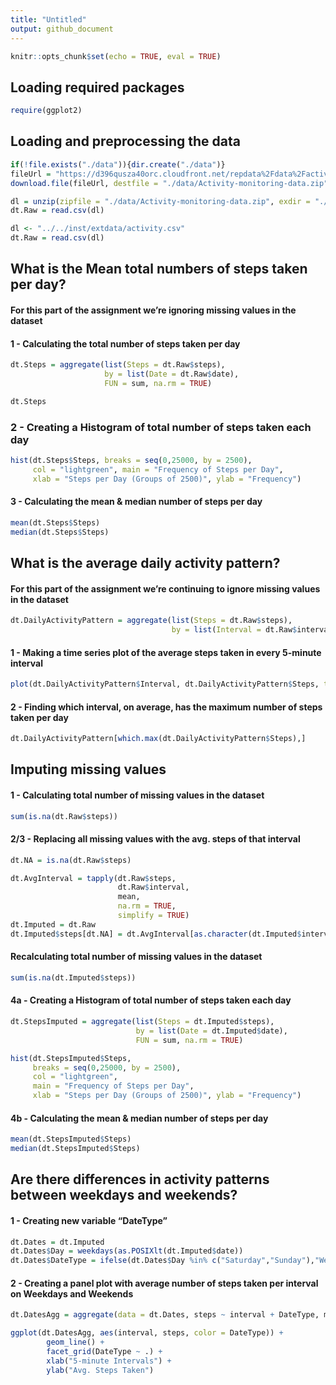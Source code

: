 ```yaml
---
title: "Untitled"
output: github_document
---
```


```r
knitr::opts_chunk$set(echo = TRUE, eval = TRUE)
```

## Loading required packages
```r
require(ggplot2)
```

## Loading and preprocessing the data

```r
if(!file.exists("./data")){dir.create("./data")}
fileUrl = "https://d396qusza40orc.cloudfront.net/repdata%2Fdata%2Factivity.zip"
download.file(fileUrl, destfile = "./data/Activity-monitoring-data.zip")

dl = unzip(zipfile = "./data/Activity-monitoring-data.zip", exdir = "./data")
dt.Raw = read.csv(dl)
```

```r
dl <- "../../inst/extdata/activity.csv"
dt.Raw = read.csv(dl)
```


## What is the Mean total numbers of steps taken per day?
#### For this part of the assignment we're ignoring missing values in the dataset

#### 1 - Calculating the total number of steps taken per day

```r
dt.Steps = aggregate(list(Steps = dt.Raw$steps), 
                     by = list(Date = dt.Raw$date), 
                     FUN = sum, na.rm = TRUE)

dt.Steps
```

### 2 - Creating a Histogram of total number of steps taken each day
```r
hist(dt.Steps$Steps, breaks = seq(0,25000, by = 2500), 
     col = "lightgreen", main = "Frequency of Steps per Day", 
     xlab = "Steps per Day (Groups of 2500)", ylab = "Frequency")
```

#### 3 - Calculating the mean & median number of steps per day

```r
mean(dt.Steps$Steps)
median(dt.Steps$Steps)
```

## What is the average daily activity pattern?
#### For this part of the assignment we're continuing to ignore missing values in the dataset

```r
dt.DailyActivityPattern = aggregate(list(Steps = dt.Raw$steps), 
                                    by = list(Interval = dt.Raw$interval), FUN = mean, na.rm = TRUE)
```

#### 1 - Making a time series plot of the average steps taken in every 5-minute interval

```r
plot(dt.DailyActivityPattern$Interval, dt.DailyActivityPattern$Steps, type = "l", col = "lightgreen", main = "Avg. Steps per 5-minute Interval", xlab = "5-minute Intervals", ylab = "Avg. Steps Taken")
```

#### 2 - Finding which interval, on average, has the maximum number of steps taken per day

```r
dt.DailyActivityPattern[which.max(dt.DailyActivityPattern$Steps),]
```

## Imputing missing values

#### 1 - Calculating total number of missing values in the dataset

```r
sum(is.na(dt.Raw$steps))
```

#### 2/3 - Replacing all missing values with the avg. steps of that interval

```r
dt.NA = is.na(dt.Raw$steps)

dt.AvgInterval = tapply(dt.Raw$steps, 
                        dt.Raw$interval, 
                        mean, 
                        na.rm = TRUE, 
                        simplify = TRUE)
dt.Imputed = dt.Raw
dt.Imputed$steps[dt.NA] = dt.AvgInterval[as.character(dt.Imputed$interval[dt.NA])]
```

#### Recalculating total number of missing values in the dataset

```r
sum(is.na(dt.Imputed$steps))
```

#### 4a - Creating a Histogram of total number of steps taken each day

```r
dt.StepsImputed = aggregate(list(Steps = dt.Imputed$steps), 
                            by = list(Date = dt.Imputed$date), 
                            FUN = sum, na.rm = TRUE)

hist(dt.StepsImputed$Steps, 
     breaks = seq(0,25000, by = 2500), 
     col = "lightgreen", 
     main = "Frequency of Steps per Day", 
     xlab = "Steps per Day (Groups of 2500)", ylab = "Frequency")
```

#### 4b - Calculating the mean & median number of steps per day

```r
mean(dt.StepsImputed$Steps)
median(dt.StepsImputed$Steps)
```

## Are there differences in activity patterns between weekdays and weekends?

#### 1 - Creating new variable "DateType"

```r
dt.Dates = dt.Imputed
dt.Dates$Day = weekdays(as.POSIXlt(dt.Imputed$date))
dt.Dates$DateType = ifelse(dt.Dates$Day %in% c("Saturday","Sunday"),"Weekend", "Weekday")
```

#### 2 - Creating a panel plot with average number of steps taken per interval on Weekdays and Weekends

```r
dt.DatesAgg = aggregate(data = dt.Dates, steps ~ interval + DateType, mean)

ggplot(dt.DatesAgg, aes(interval, steps, color = DateType)) + 
        geom_line() + 
        facet_grid(DateType ~ .) +
        xlab("5-minute Intervals") + 
        ylab("Avg. Steps Taken")
```
